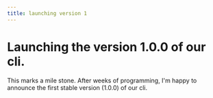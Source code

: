 ```yaml
---
title: launching version 1
---
```

# Launching the version 1.0.0 of our cli.
This marks a mile stone. After weeks of programming, I'm happy to announce the first stable version (1.0.0) of our cli.
